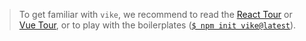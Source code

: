 > To get familiar with `vike`,
> we recommend to read the [React Tour](/react-tour) or [Vue Tour](/vue-tour),
> or to play with the boilerplates ([`$ npm init vike@latest`](/scaffold)).

